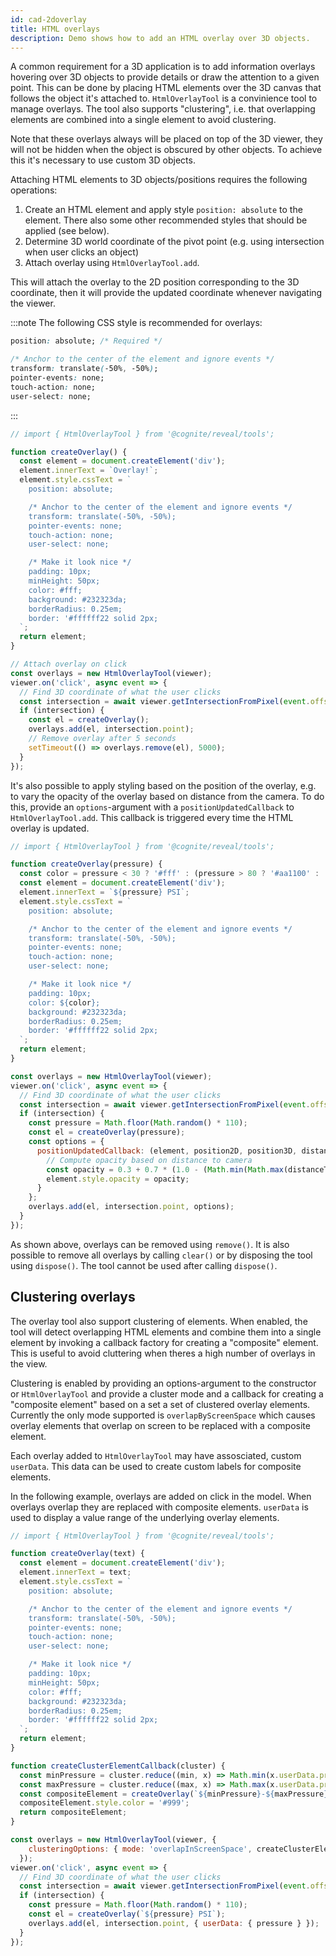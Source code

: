 ```yaml
---
id: cad-2doverlay
title: HTML overlays
description: Demo shows how to add an HTML overlay over 3D objects.
---
```



A common requirement for a 3D application is to add information overlays hovering over 3D objects
to provide details or draw the attention to a given point. This can be done by placing HTML elements over the 3D canvas
that follows the object it's attached to. `HtmlOverlayTool` is a convinience tool to manage overlays. The tool
also supports "clustering", i.e. that overlapping elements are combined into a single element to avoid clustering.

Note that these overlays always will be placed on top of the 3D viewer, they will not be hidden when the object is
obscured by other objects. To achieve this it's necessary to use custom 3D objects.

<DemoWrapper name="Cognite3DViewerDemo" />

Attaching HTML elements to 3D objects/positions requires the following operations:

1. Create an HTML element and apply style `position: absolute` to the element. There also some other recommended
   styles that should be applied (see below).
2. Determine 3D world coordinate of the pivot point (e.g. using intersection when user clicks an object)
3. Attach overlay using `HtmlOverlayTool.add`.

This will attach the overlay to the 2D position corresponding to the 3D coordinate, then it will provide the updated
coordinate whenever navigating the viewer.

:::note
The following CSS style is recommended for overlays:
```css
position: absolute; /* Required */

/* Anchor to the center of the element and ignore events */
transform: translate(-50%, -50%);
pointer-events: none;
touch-action: none;
user-select: none;
```
:::

```jsx runnable-4x
// import { HtmlOverlayTool } from '@cognite/reveal/tools';

function createOverlay() {
  const element = document.createElement('div');
  element.innerText = `Overlay!`;
  element.style.cssText = `
    position: absolute;

    /* Anchor to the center of the element and ignore events */
    transform: translate(-50%, -50%);
    pointer-events: none;
    touch-action: none;
    user-select: none;

    /* Make it look nice */
    padding: 10px;
    minHeight: 50px;
    color: #fff;
    background: #232323da;
    borderRadius: 0.25em;
    border: '#ffffff22 solid 2px;
  `;
  return element;
}

// Attach overlay on click
const overlays = new HtmlOverlayTool(viewer);
viewer.on('click', async event => {
  // Find 3D coordinate of what the user clicks
  const intersection = await viewer.getIntersectionFromPixel(event.offsetX, event.offsetY);
  if (intersection) {
    const el = createOverlay();
    overlays.add(el, intersection.point);
    // Remove overlay after 5 seconds
    setTimeout(() => overlays.remove(el), 5000);
  }
});
```

It's also possible to apply styling based on the position of the
overlay, e.g. to vary the opacity of the overlay based on distance
from the camera. To do this, provide an `options`-argument with a
`positionUpdatedCallback` to `HtmlOverlayTool.add`. This
callback is triggered every time the HTML overlay is updated.

```js runnable-4x
// import { HtmlOverlayTool } from '@cognite/reveal/tools';

function createOverlay(pressure) {
  const color = pressure < 30 ? '#fff' : (pressure > 80 ? '#aa1100' : '#aaaa00');
  const element = document.createElement('div');
  element.innerText = `${pressure} PSI`;
  element.style.cssText = `
    position: absolute;

    /* Anchor to the center of the element and ignore events */
    transform: translate(-50%, -50%);
    pointer-events: none;
    touch-action: none;
    user-select: none;

    /* Make it look nice */
    padding: 10px;
    color: ${color};
    background: #232323da;
    borderRadius: 0.25em;
    border: '#ffffff22 solid 2px;
  `;
  return element;
}

const overlays = new HtmlOverlayTool(viewer);
viewer.on('click', async event => {
  // Find 3D coordinate of what the user clicks
  const intersection = await viewer.getIntersectionFromPixel(event.offsetX, event.offsetY);
  if (intersection) {
    const pressure = Math.floor(Math.random() * 110);
    const el = createOverlay(pressure);
    const options = {
      positionUpdatedCallback: (element, position2D, position3D, distanceToCamera, userData) => {
        // Compute opacity based on distance to camera
        const opacity = 0.3 + 0.7 * (1.0 - (Math.min(Math.max(distanceToCamera, 10), 110) - 10) / 100.0);
        element.style.opacity = opacity;
      }
    };
    overlays.add(el, intersection.point, options);
  }
});
```

As shown above, overlays can be removed using `remove()`. It is also possible to remove all
overlays by calling `clear()` or by disposing the tool using `dispose()`. The tool cannot
be used after calling `dispose()`.

## Clustering overlays

The overlay tool also support clustering of elements. When enabled, the tool will detect
overlapping HTML elements and combine them into a single element by invoking a callback
factory for creating a "composite" element. This is useful to avoid cluttering when theres
a high number of overlays in the view.

Clustering is enabled by providing an options-argument to the constructor or `HtmlOverlayTool`
and provide a cluster mode and a callback for creating a "composite element" based on
a set a set of clustered overlay elements. Currently the only mode supported is `overlapByScreenSpace`
which causes overlay elements that overlap on screen to be replaced with a composite
element.

Each overlay added to `HtmlOverlayTool` may have assosciated, custom `userData`. This data
can be used to create custom labels for composite elements.

In the following example, overlays are added on click in the model. When overlays overlap
they are replaced with composite elements. `userData` is used to display a value range
of the underlying overlay elements.

```js runnable-4x
// import { HtmlOverlayTool } from '@cognite/reveal/tools';

function createOverlay(text) {
  const element = document.createElement('div');
  element.innerText = text;
  element.style.cssText = `
    position: absolute;

    /* Anchor to the center of the element and ignore events */
    transform: translate(-50%, -50%);
    pointer-events: none;
    touch-action: none;
    user-select: none;

    /* Make it look nice */
    padding: 10px;
    minHeight: 50px;
    color: #fff;
    background: #232323da;
    borderRadius: 0.25em;
    border: '#ffffff22 solid 2px;
  `;
  return element;
}

function createClusterElementCallback(cluster) {
  const minPressure = cluster.reduce((min, x) => Math.min(x.userData.pressure, min), Infinity);
  const maxPressure = cluster.reduce((max, x) => Math.max(x.userData.pressure, max), -Infinity);
  const compositeElement = createOverlay(`${minPressure}-${maxPressure} PSI`);
  compositeElement.style.color = '#999';
  return compositeElement;
}

const overlays = new HtmlOverlayTool(viewer, {
    clusteringOptions: { mode: 'overlapInScreenSpace', createClusterElementCallback }
  });
viewer.on('click', async event => {
  // Find 3D coordinate of what the user clicks
  const intersection = await viewer.getIntersectionFromPixel(event.offsetX, event.offsetY);
  if (intersection) {
    const pressure = Math.floor(Math.random() * 110);
    const el = createOverlay(`${pressure} PSI`);
    overlays.add(el, intersection.point, { userData: { pressure } });
  }
});
```